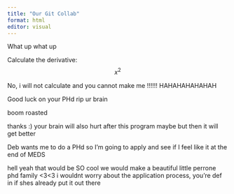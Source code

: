 ```yaml
---
title: "Our Git Collab"
format: html
editor: visual
---
```


What up what up

Calculate the derivative: $$x^2$$

No, i will not calculate and you cannot make me !!!!!! HAHAHAHAHAHAH

Good luck on your PHd rip ur brain

boom roasted

thanks :) your brain will also hurt after this program maybe but then it will get better

Deb wants me to do a PHd so I'm going to apply and see if I feel like it at the end of MEDS

hell yeah that would be SO cool we would make a beautiful little perrone phd family \<3\<3 i wouldnt worry about the application process, you're def in if shes already put it out there
